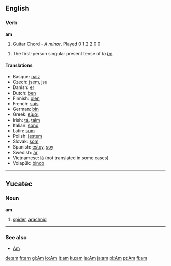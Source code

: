 ==English==

===Verb===
'''am'''

# Guitar Chord - ''A minor''. Played 0 1 2 2 0 0  

# The first-person singular present tense of ''to [[be]]''.

==== Translations ====
*Basque: [[naiz]]
*Czech: [[jsem]], [[jsu]]
*Danish: [[er]]
*Dutch: [[ben]]
*Finnish: [[olen]]
*French: [[suis]]
*German: [[bin]]
*Greek: [[είμαι]]
*Irish: [[tá]], [[táim]]
*Italian: [[sono]]
*Latin: [[sum]]
*Polish: [[jestem]]
*Slovak: [[som#Slovak|som]]
*Spanish: [[estoy]], [[soy]]
*Swedish: [[är]]
*Vietnamese: [[là]] (not translated in some cases)
*Volapük: [[binob]]

----

==Yucatec==

===Noun===
'''am'''

# [[spider]], [[arachnid]]

----

===See also===
*[[Am]]

[[de:am]]
[[fr:am]]
[[gl:Am]]
[[io:Am]]
[[it:am]]
[[ku:am]]
[[la:Am]]
[[ja:am]]
[[pl:Am]]
[[pt:Am]]
[[fi:am]]